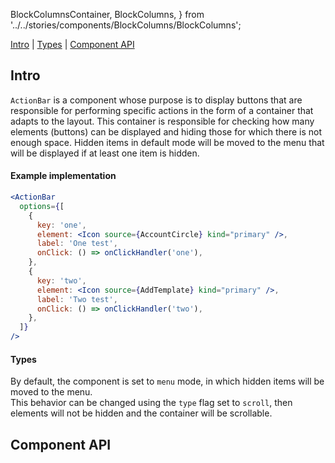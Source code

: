   BlockColumnsContainer,
  BlockColumns,
} from '../../stories/components/BlockColumns/BlockColumns';

<Meta of={ActionBarStories} />

<Title>ActionBar</Title>

[Intro](#Intro) | [Types](#Types) | [Component API](#ComponentAPI)

## Intro <a id="Intro" />

`ActionBar` is a component whose purpose is to display buttons that are responsible for performing specific actions in the form of a container that adapts to the layout. This container is responsible for checking how many elements (buttons) can be displayed and hiding those for which there is not enough space. Hidden items in default mode will be moved to the menu that will be displayed if at least one item is hidden.

<Canvas of={ActionBarStories.Default} sourceState="none" />

#### Example implementation

```jsx
<ActionBar 
  options={[
    {
      key: 'one',
      element: <Icon source={AccountCircle} kind="primary" />,
      label: 'One test',
      onClick: () => onClickHandler('one'),
    },
    {
      key: 'two',
      element: <Icon source={AddTemplate} kind="primary" />,
      label: 'Two test',
      onClick: () => onClickHandler('two'),
    },
  ]} 
/>
```

#### Types <a id="Types" />

By default, the component is set to `menu` mode, in which hidden items will be moved to the menu. <br />
This behavior can be changed using the `type` flag set to `scroll`, then elements will not be hidden and the container will be scrollable.

<Canvas of={ActionBarStories.Horizontal} sourceState="none" />

<Canvas of={ActionBarStories.Vertical} sourceState="none" />

## Component API <a id="ComponentAPI" />

<ArgsTable />
